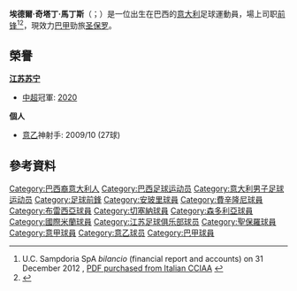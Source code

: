 {{expand|time=2015-05-18T09:51:26+00:00}}
{{noteTA
|G1=意甲
|1=zh-hans:埃德尔; zh-hk:艾達; zh-tw:埃德爾 
|2=zh-hans:马丁斯; zh-hk:馬田斯; zh-tw:馬丁斯
}}
{{Infobox football biography
 | name                = 埃德爾<br/>Éder
 | image                = Eder Citadin.jpg
 | caption = 
 | fullname             = Éder Citadin Martins
 | birth_date          = {{birth date and age|1986|11|15|df=yes}}
 | birth_place = {{BRA}}[[勞魯米萊|勞魯米萊]]
 | height               = {{height|m=1.78}}<ref>{{cite web|url=http://www.sampdoria.it/squadra/rosa-2012-2013/eder-citadin-martins.html|title=Éder Citadin Martins|publisher=Sampdoria.it|language=it|accessdate=29 January 2016|deadurl=yes|archiveurl=https://web.archive.org/web/20120930022343/http://www.sampdoria.it/squadra/rosa-2012-2013/eder-citadin-martins.html|archivedate=2012年9月30日}}</ref>
 | position             = [[前鋒_(足球)|前锋]]
 | currentclub          = [[圣保罗足球俱乐部|圣保罗]]
 | clubnumber           = 23
 | youthyears1 = 2003–2005
 | youthclubs1 = [[克里西烏馬競技俱樂部|克里西烏馬]]
 | years1   = 2004–2005 | clubs1   = [[克里西烏馬競技俱樂部|克里西烏馬]] | caps1   = 1  | goals1   = 0
 | years2   = 2005–2007 | clubs2   = [[恩波利足球俱乐部|恩波利]] | caps2   = 5  | goals2   = 0
 | years3   = 2008–2009 | clubs3   = [[弗羅西諾內足球俱樂部|弗羅西諾內]] | caps3   = 52 | goals3   = 20
 | years4   = 2009–2011 | clubs4   = [[恩波利足球俱乐部|恩波利]] | caps4   = 40 | goals4   = 27
 | years5   = 2010–2011 | clubs5   = → [[布雷西亞足球俱樂部|布雷西亞]] | caps5   = 35 | goals5   = 6
 | years6   = 2011–2012 | clubs6   = → [[切塞納足球俱樂部|切塞納]] | caps6 = 17 | goals6   = 2
 | years7   = 2012      | clubs7   = → [[桑普多利亞足球俱樂部|桑普多利亞]] | caps7 = 19 | goals7   = 5
 | years8   = 2012–2016 | clubs8   = [[桑普多利亞足球俱樂部|桑普多利亞]] | caps8  = 112 | goals8  = 40
 | years9   = 2016      | clubs9   = → [[國際米蘭|國際米蘭]] | caps9   = 15  | goals9   = 1
 | years10  = 2016–2018 | clubs10   =  [[國際米蘭|國際米蘭]] | caps10   = 62  | goals10   = 11 
 | years11  = 2018–2021 | clubs11  = [[江苏苏宁足球俱乐部|江苏苏宁]]      | caps11  = 60 | goals11  = 32
 | years12  = 2021– | clubs12 = [[圣保罗足球俱乐部|圣保罗]] | caps12 = 24 | goals12 = 2
 | nationalyears1 = 2015–2017 | nationalteam1 = [[意大利國家足球隊|意大利]] | nationalcaps1 =  26 | nationalgoals1 = 6
 | club-update = 2022年5月22日
 | nationalteam-update = 2017年11月10日
}}

'''埃德爾·奇塔丁·馬丁斯'''（{{lang-pt|Éder Citadin Martins}}；{{bd|1986年|11月15日}}）是一位出生在巴西的[[意大利|意大利]]足球運動員，場上司职[[前鋒_(足球)|前锋]]<ref>U.C. Sampdoria SpA ''bilancio'' (financial report and accounts) on 31 December 2012 {{it icon}}, [http://www.registroimprese.it PDF purchased from Italian CCIAA] {{Wayback|url=http://www.registroimprese.it/ |date=20140430040135 }}</ref><ref>{{cite news|url=http://www.sampdoria.it/news/eder-citadin-martins-al-doria-a-titolo-definitivo.html|title=Eder Citadin Martins al Doria a titolo definitivo|date=3 July 2012|accessdate=11 May 2014|publisher=UC Sampdoria|language=it|deadurl=yes|archiveurl=https://web.archive.org/web/20140115171453/http://www.sampdoria.it/news/eder-citadin-martins-al-doria-a-titolo-definitivo.html|archivedate=2014年1月15日}}</ref>，現效力[[巴甲|巴甲]]勁旅[[圣保罗足球俱乐部|圣保罗]]。

==榮譽==
'''[[江苏苏宁足球俱乐部|江苏苏宁]]'''
*[[中超|中超]]冠軍: [[2020年中国足球超级联赛|2020]]

'''個人'''
*[[意乙|意乙]]神射手: 2009/10 (27球)

== 參考資料 ==
{{reflist}}

{{2018年中超分類名單江蘇}}
{{2019年中超分类名单江苏}}
{{2020年中超分类名单江苏}}
{{2016年歐洲國家盃意大利參賽名單}}

{{DEFAULTSORT:Eder Citadin Martins}}
[[Category:巴西裔意大利人|Category:巴西裔意大利人]]
[[Category:巴西足球运动员|Category:巴西足球运动员]]
[[Category:意大利男子足球运动员|Category:意大利男子足球运动员]]
[[Category:足球前鋒|Category:足球前鋒]]
[[Category:安玻里球員|Category:安玻里球員]]
[[Category:費辛隆尼球員|Category:費辛隆尼球員]]
[[Category:布雷西亞球員|Category:布雷西亞球員]]
[[Category:切塞納球員|Category:切塞納球員]]
[[Category:森多利亞球員|Category:森多利亞球員]]
[[Category:國際米蘭球員|Category:國際米蘭球員]]
[[Category:江苏足球俱乐部球员|Category:江苏足球俱乐部球员]]
[[Category:聖保羅球員|Category:聖保羅球員]]
[[Category:意甲球員|Category:意甲球員]]
[[Category:意乙球员|Category:意乙球员]]
[[Category:巴甲球員|Category:巴甲球員]]